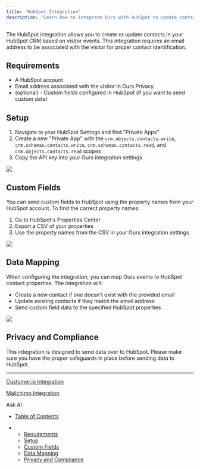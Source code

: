 ```yaml
---
title: "HubSpot Integration"
description: "Learn how to integrate Ours with HubSpot to update contacts based on events with emails, while maintaining privacy and HIPAA compliance."
---
```


The HubSpot integration allows you to create or update contacts in your HubSpot CRM based on visitor events. This integration requires an email address to be associated with the visitor for proper contact identification.

## Requirements

* A HubSpot account
* Email address associated with the visitor in Ours Privacy
* (optional) - Custom fields configured in HubSpot (if you want to send custom data)

## Setup

1. Navigate to your HubSpot Settings and find "Private Apps"
2. Create a new "Private App" with the `crm.objects.contacts.write`, `crm.schemas.contacts.write`, `crm.schemas.contacts.read`, and `crm.objects.contacts.read` scopes
3. Copy the API key into your Ours integration settings

![](/images/docs/d14dc28f3d2ab28d62cc93da3cf6257175d4c479a9366dcb3f9988f788bd6e95-Xnapper-2025-03-31-11.00.36.jpg)

## Custom Fields

You can send custom fields to HubSpot using the property names from your HubSpot account. To find the correct property names:

1. Go to HubSpot's Properties Center
2. Export a CSV of your properties
3. Use the property names from the CSV in your Ours integration settings

![](/images/docs/ffd2833acaa273d09bf6c31d82de0fb573a54c402325984fa6b0d5434cbef788-Xnapper-2025-03-31-10.37.41.jpg)

## Data Mapping

When configuring the integration, you can map Ours events to HubSpot contact properties. The integration will:

* Create a new contact if one doesn't exist with the provided email
* Update existing contacts if they match the email address
* Send custom field data to the specified HubSpot properties

![](/images/docs/a9890989b4b3b5e6cf1b7a2fcfd825382801530d371535d3264d7d7979192d98-Xnapper-2025-03-31-11.02.43.jpg)

## Privacy and Compliance

This integration is designed to send data over to HubSpot. Please make sure you have the proper safeguards in place before sending data to HubSpot.

***

[Customer.io Integration](/docs/customer-io)

[Mailchimp Integration](/docs/mailchimp)

Ask AI

* [Table of Contents](#)

* * [Requirements](#requirements)
  * [Setup](#setup)
  * [Custom Fields](#custom-fields)
  * [Data Mapping](#data-mapping)
  * [Privacy and Compliance](#privacy-and-compliance)
